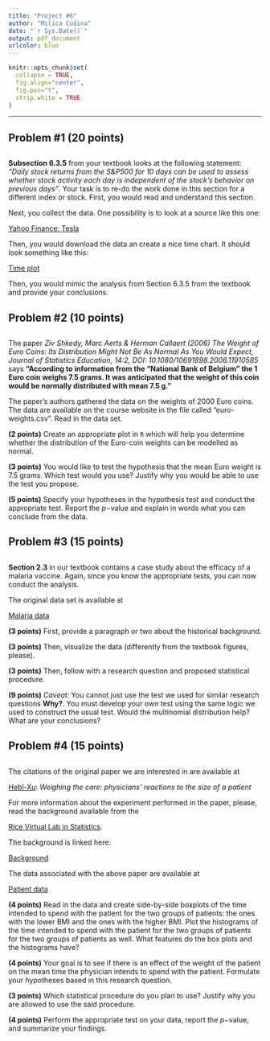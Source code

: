 ```yaml
---
title: "Project #6"
author: "Milica Cudina"
date: "`r Sys.Date()`"
output: pdf_document
urlcolor: blue
---
```

<!-- The author of this template is Dr. Gordan Zitkovic.-->
<!-- The code chunk below contains some settings that will  -->
<!-- make your R code look better in the output pdf file.  -->
<!-- If you are curious about what each option below does, -->
<!-- go to https://yihui.org/knitr/options/ -->
<!-- If not, feel free to disregard everything ...  -->
```r
knitr::opts_chunk$set(
  collapse = TRUE,
  fig.align="center",
  fig.pos="t",
  strip.white = TRUE
)
```
<!-- ... down to here. -->

---
## Problem #1 (20 points)
## \color{blue}{Independence of stock returns} 
**Subsection 6.3.5** from your textbook
looks at the following statement: *"Daily stock returns from the S\&P500 for 10 days can be used to assess whether stock activity each day is independent of the stock’s behavior on previous days"*. Your task is to re-do the work done in this section for a different index or stock. First, you would read and understand this section.

Next, you collect the data. One possibility is to look at a source like
this one:

[Yahoo Finance: Tesla](https://finance.yahoo.com/quote/TSLA/history/)

Then, you would download the data an create a nice time chart. It should look
something like this:

[Time plot](https://g.co/kgs/mwptWK)    

Then, you would mimic the analysis from Section 6.3.5 from the textbook and provide your conclusions. 

## Problem #2 (10 points)
## \color{blue}{The Weight of Euro Coins}
The paper *Ziv Shkedy, Marc Aerts & Herman Callaert (2006) The Weight of Euro Coins: Its Distribution Might Not Be As Normal As You Would Expect, Journal of Statistics Education, 14:2, DOI: 10.1080/10691898.2006.11910585* says **"According to information from the “National Bank of Belgium” the 1 Euro coin weighs 7.5 grams. It was anticipated that the weight of this coin would be normally distributed with mean 7.5 g."** 

The paper's authors gathered the data on the weights of 2000 Euro coins. The data are available on the course website in the file called "euro-weights.csv". Read in the data set. 

**(2 points)** Create an appropriate plot in `R` which will help you determine whether the distribution of the Euro-coin weights can be modelled as normal. 

**(3 points)** You would like to test the hypothesis that the mean Euro weight is 7.5 grams. Which test would you use? Justify why you would be able to use the test you propose. 

**(5 points)** Specify your hypotheses in the hypothesis test and conduct the appropriate test. Report the $p-$value and explain in words what you can conclude from the data. 

## Problem #3 (15 points)
## \color{blue}{Case study: Malaria vaccine}
**Section 2.3** in our textbook contains a case study about the efficacy of a malaria vaccine. Again, since you know the appropriate tests, you can now conduct the analysis. 

The original data set is available at

[Malaria data](https://www.openintro.org/data/index.php?data=malaria)

**(3 points)** First, provide a paragraph or two about the historical background. 

**(3 points)** Then, visualize
the data (differently from the textbook figures, please). 

**(3 points)** Then, follow with a research question and proposed statistical procedure. 

**(9 points)**
*Caveat:* You cannot just use the test we used for similar research questions **Why?**. You must develop your own test using the same logic we used to construct the usual test. Would the multinomial distribution help? What are your conclusions?

## Problem #4 (15 points)
## \color{blue}{Physicians' Reactions to Patient Size}
The citations of the original paper we are interested in are available at 

[Hebl-Xu](https://pubmed.ncbi.nlm.nih.gov/11477511/): *Weighing the care: physicians' reactions to the size of a patient* 

For more information about the experiment performed in the paper, please, read the background available from the 

[Rice Virtual Lab in Statistics](http://onlinestatbook.com/rvls.html).

The background is linked here: 

[Background](https://onlinestatbook.com/case_studies_rvls/weight/index.html)

The data associated with the above paper are available at

[Patient data](http://pluto.huji.ac.il/~msby/StatThink/Datasets/discriminate.csv)

**(4 points)** Read in the data and create side-by-side boxplots of the time intended to spend with the patient for the two groups of patients: the ones with the lower BMI and the ones with the higher BMI. Plot the histograms of the time intended to spend with the patient for the two groups of patients for the two groups of patients as well. What features do the box plots and the histograms have? 

**(4 points)** Your goal is to see if there is an effect of the weight of the patient on the mean time the physician intends to spend with the patient. Formulate your hypotheses based in this research question. 

**(3 points)** Which statistical procedure do you plan to use? Justify why you are allowed to use the said procedure. 

**(4 points)** Perform the appropriate test on your data, report the $p-$value, and summarize your findings. 


